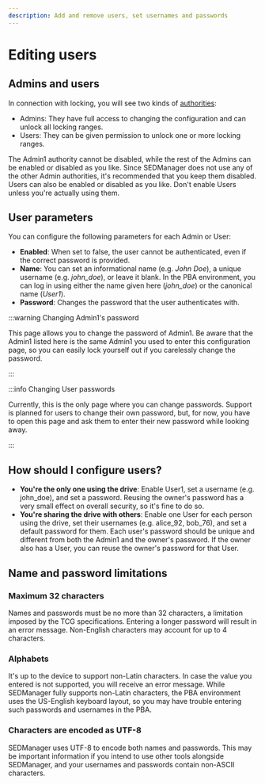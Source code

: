 ```yaml
---
description: Add and remove users, set usernames and passwords
---
```


# Editing users

## Admins and users

In connection with locking, you will see two kinds of [authorities](../../overview/tcg_specs.mdx#authorities):
- Admins: They have full access to changing the configuration and can unlock all locking ranges.
- Users: They can be given permission to unlock one or more locking ranges.

The Admin1 authority cannot be disabled, while the rest of the Admins can be enabled or disabled as you like. Since SEDManager does not use any of the other Admin authorities, it's recommended that you keep them disabled. Users can also be enabled or disabled as you like. Don't enable Users unless you're actually using them.

## User parameters

You can configure the following parameters for each Admin or User:
- **Enabled**: When set to false, the user cannot be authenticated, even if the correct password is provided.
- **Name**: You can set an informational name (e.g. *John Doe*), a unique username (e.g. *john_doe*), or leave it blank. In the PBA environment, you can log in using either the name given here (*john_doe*) or the canonical name (*User1*).
- **Password**: Changes the password that the user authenticates with.

:::warning Changing Admin1's password

This page allows you to change the password of Admin1. Be aware that the Admin1 listed here is the same Admin1 you used to enter this configuration page, so you can easily lock yourself out if you carelessly change the password.

:::

:::info Changing User passwords

Currently, this is the only page where you can change passwords. Support is planned for users to change their own password, but, for now, you have to open this page and ask them to enter their new password while looking away.

:::

## How should I configure users?

- **You're the only one using the drive**: Enable User1, set a username (e.g. john_doe), and set a password. Reusing the owner's password has a very small effect on overall security, so it's fine to do so.
- **You're sharing the drive with others**: Enable one User for each person using the drive, set their usernames (e.g. alice_92, bob_76), and set a default password for them. Each user's password should be unique and different from both the Admin1 and the owner's password. If the owner also has a User, you can reuse the owner's password for that User.

## Name and password limitations

### Maximum 32 characters

Names and passwords must be no more than 32 characters, a limitation imposed by the TCG specifications. Entering a longer password will result in an error message. Non-English characters may account for up to 4 characters.

### Alphabets

It's up to the device to support non-Latin characters. In case the value you entered is not supported, you will receive an error message. While SEDManager fully supports non-Latin characters, the PBA environment uses the US-English keyboard layout, so you may have trouble entering such passwords and usernames in the PBA.

### Characters are encoded as UTF-8

SEDManager uses UTF-8 to encode both names and passwords. This may be important information if you intend to use other tools alongside SEDManager, and your usernames and passwords contain non-ASCII characters.